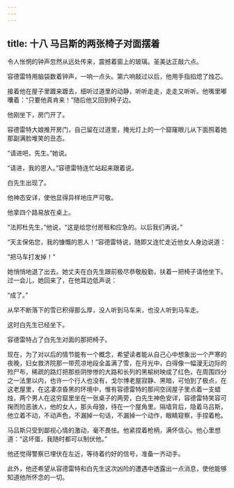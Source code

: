 ```yaml
---
---
---
```

title: 十八 马吕斯的两张椅子对面摆着
---




令人怅惘的钟声忽然从远处传来，震撼着窗上的玻璃。圣美达正敲六点。

容德雷特用脑袋数着钟声，一响一点头。第六响敲过以后，他用手指掐熄了烛芯。

接着他在屋子里踱来踱去，细听过道里的动静，听听走走，走走又听听。他嘴里嘟囔着：“只要他真肯来！”随后他又回到椅子边。

他刚坐下，房门开了。

容德雷特大娘推开房门，自己留在过道里，掩光灯上的一个窟窿眼儿从下面照着她那副满脸堆笑的丑态。

“请进吧，先生。”她说。

“请进，我的恩人。”容德雷特连忙站起来跟着说。

白先生出现了。

他神态安详，使他显得异样地庄严可敬。

他拿四个路易放在桌上。

“法邦杜先生，”他说，“这是给您付房租和应急的。以后我们再说。”

“天主保佑您，我的慷慨的恩人！”容德雷特说，随即又连忙走近他女人身边说道：

“把马车打发掉！”

她悄悄地退了出去。她丈夫在白先生跟前极尽恭敬殷勤，扶着一把椅子请他坐下。过一会儿，她回来了，在他耳边低声说：

“成了。”

从早不断落下的雪已积得那么厚，没人听到马车来，也没人听到马车走。

这时白先生已经坐下。

容德雷特占了白先生对面的那把椅子。

现在，为了对以后的情节能有一个概念，希望读者能从自己心中想象出一个严寒的夜晚，妇女救济院那一带荒凉地段全盖满了雪，在月光中，白得像一幅漫无边际的殓尸布，稀疏的路灯把那些阴惨惨的大路和长列的黑榆树映成了红色，在周围四分之一法里以内，也许一个行人也没有，戈尔博老屋寂静、黑暗，可怕到了极点，在这老屋里，在这凄凉昏黑的环境中，惟有容德雷特的那间空阔屋子里点着一支蜡烛，两个男人在这穷窟里坐在一张桌子的两旁，白先生神色安详，容德雷特笑容可掬而险恶骇人，他的女人，那头母狼，待在一个屋角里。隔墙背后，隐着马吕斯，他立着不动，不动声色，不漏掉一句话，不漏掉一个动作，眼睛窥察，手捏着枪。

马吕斯只受到鄙视心情的激动，毫不畏怯。他紧捏着枪柄，满怀信心。他心里想道：“这坏蛋，我随时都可以制伏他。”

他还觉得警察已埋伏在左近，等待着约好的信号，准备一齐动手。

此外，他还希望从容德雷特和白先生这次凶险的遭遇中透露出一点消息，使他能够知道他所怀念的一切。